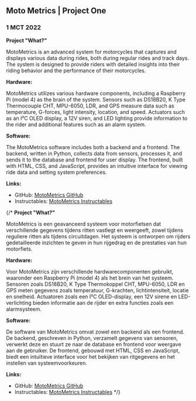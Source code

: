 
## **Moto Metrics** | Project One
### **1 MCT 2022**

<MdxBody>

**Project "What?"**

MotoMetrics is an advanced system for motorcycles that captures and displays various data during rides, both during regular rides and track days. The system is designed to provide riders with detailed insights into their riding behavior and the performance of their motorcycles.

**Hardware:**

MotoMetrics utilizes various hardware components, including a Raspberry Pi (model 4) as the brain of the system. Sensors such as DS18B20, K Type Thermocouple CHT, MPU-6050, LDR, and GPS measure data such as temperature, G-forces, light intensity, location, and speed. Actuators such as an I²C OLED display, a 12V siren, and LED lighting provide information to the rider and additional features such as an alarm system.

**Software:**

The MotoMetrics software includes both a backend and a frontend. The backend, written in Python, collects data from sensors, processes it, and sends it to the database and frontend for user display. The frontend, built with HTML, CSS, and JavaScript, provides an intuitive interface for viewing ride data and setting system preferences.

**Links:**

- GitHub: [MotoMetrics GitHub](https://github.com/LouisEggermont/MotoMetrics)
- Instructables: [MotoMetrics Instructables](https://www.instructables.com/MotoMetrics/)



{/* **Project "What?"**

MotoMetrics is een geavanceerd systeem voor motorfietsen dat verschillende gegevens tijdens ritten vastlegt en weergeeft, zowel tijdens reguliere ritten als tijdens circuitdagen. Het systeem is ontworpen om rijders gedetailleerde inzichten te geven in hun rijgedrag en de prestaties van hun motorfiets.

**Hardware:**

Voor MotoMetrics zijn verschillende hardwarecomponenten gebruikt, waaronder een Raspberry Pi (model 4) als het brein van het systeem. Sensoren zoals DS18B20, K Type Thermokoppel CHT, MPU-6050, LDR en GPS meten gegevens zoals temperatuur, G-krachten, lichtintensiteit, locatie en snelheid. Actuatoren zoals een I²C OLED-display, een 12V sirene en LED-verlichting bieden informatie aan de rijder en extra functies zoals een alarmsysteem.

**Software:**

De software van MotoMetrics omvat zowel een backend als een frontend. De backend, geschreven in Python, verzamelt gegevens van sensoren, verwerkt deze en stuurt ze naar de database en frontend voor weergave aan de gebruiker. De frontend, gebouwd met HTML, CSS en JavaScript, biedt een intuïtieve interface voor het bekijken van ritgegevens en het instellen van systeemvoorkeuren.

**Links:**

- GitHub: [MotoMetrics GitHub](https://github.com/LouisEggermont/MotoMetrics)
- Instructables: [MotoMetrics Instructables](https://www.instructables.com/MotoMetrics/) */}

</MdxBody>


   <MdxImages imageFolder="moto-metrics"></MdxImages>